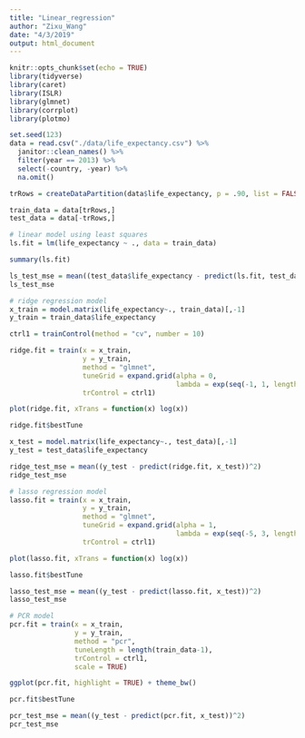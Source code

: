 ```yaml
---
title: "Linear_regression"
author: "Zixu_Wang"
date: "4/3/2019"
output: html_document
---
```


```r
knitr::opts_chunk$set(echo = TRUE)
library(tidyverse)
library(caret)
library(ISLR)
library(glmnet)
library(corrplot)
library(plotmo)
```

```r
set.seed(123)
data = read.csv("./data/life_expectancy.csv") %>% 
  janitor::clean_names() %>% 
  filter(year == 2013) %>% 
  select(-country, -year) %>% 
  na.omit()
```

```r
trRows = createDataPartition(data$life_expectancy, p = .90, list = FALSE)

train_data = data[trRows,]
test_data = data[-trRows,]
```


```r
# linear model using least squares
ls.fit = lm(life_expectancy ~ ., data = train_data)

summary(ls.fit)

ls_test_mse = mean((test_data$life_expectancy - predict(ls.fit, test_data))^2)
ls_test_mse
```

```r
# ridge regression model
x_train = model.matrix(life_expectancy~., train_data)[,-1]
y_train = train_data$life_expectancy

ctrl1 = trainControl(method = "cv", number = 10)

ridge.fit = train(x = x_train, 
                  y = y_train,
                  method = "glmnet",
                  tuneGrid = expand.grid(alpha = 0, 
                                         lambda = exp(seq(-1, 1, length=100))),
                  trControl = ctrl1)

plot(ridge.fit, xTrans = function(x) log(x))

ridge.fit$bestTune

x_test = model.matrix(life_expectancy~., test_data)[,-1]
y_test = test_data$life_expectancy

ridge_test_mse = mean((y_test - predict(ridge.fit, x_test))^2)
ridge_test_mse
```

```r
# lasso regression model
lasso.fit = train(x = x_train, 
                  y = y_train,
                  method = "glmnet",
                  tuneGrid = expand.grid(alpha = 1, 
                                         lambda = exp(seq(-5, 3, length=100))),
                  trControl = ctrl1)

plot(lasso.fit, xTrans = function(x) log(x))

lasso.fit$bestTune

lasso_test_mse = mean((y_test - predict(lasso.fit, x_test))^2)
lasso_test_mse
```

```r
# PCR model
pcr.fit = train(x = x_train, 
                y = y_train,
                method = "pcr",
                tuneLength = length(train_data-1),
                trControl = ctrl1,
                scale = TRUE)

ggplot(pcr.fit, highlight = TRUE) + theme_bw()

pcr.fit$bestTune

pcr_test_mse = mean((y_test - predict(pcr.fit, x_test))^2)
pcr_test_mse
```

